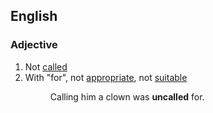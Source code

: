 ==English==

===Adjective===
{{en-adj}}
# Not [[called]]
# With "for", not [[appropriate]], not [[suitable]]
#: Calling him a clown was '''uncalled''' for.